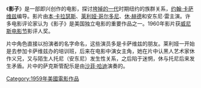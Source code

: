 {{Infobox Film
| name           = Shadows
| image          = 
| image_size     = 
| caption        = 
| director       = [[约翰·卡萨维兹|约翰·卡萨维兹]]
| producer       = Maurice McEndree
| writer         = 约翰·卡萨维兹
| narrator       = 
| starring       = [[Ben_Carruthers|Ben Carruthers]]<br />[[Lelia_Goldoni|Lelia Goldoni]]<br />[[Hugh_Hurd|Hugh Hurd]]<br />Anthony Ray
| music          = 
| cinematography = 
| editing        = 
| distributor    = 
| released       = 1959年11月11日
| runtime        = 87分
| country        = [[美国|美国]]
| language       = [[英语|英语]]
| budget         = 
| gross          = 
| preceded_by    = 
| followed_by    = 
}}
《'''影子'''》是一部即兴创作的电影，探讨[[垮掉的一代|垮掉的一代]]时期纽约的族群关系，[[约翰·卡萨维兹|约翰·卡萨维兹]]编导。影片由[[本·卡拉瑟斯|本·卡拉瑟斯]]、[[莱利娅·哥尔多尼|莱利娅·哥尔多尼]]、[[休·赫德|休·赫德]]和安东尼·雷主演。许多电影评论家认为《影子》是美国独立电影的重要作品之一。1960年影片获[[威尼斯电影节|威尼斯电影节]]影评人奖。

片中角色直接以扮演者的名字命名，这些演员多是卡萨维兹的朋友。莱利娅一开始是去参加卡萨维兹办的培训班，后来在电影中演女主角，她在片中认黑人艺术家休作义兄，又与陌生人托尼（安东尼）发生性关系，之后陷于迷惘，休与托尼后来发生矛盾。片中的萨克斯管配乐是由[[沙菲·哈迪|沙菲·哈迪]]演奏的。

[[Category:1959年美國電影作品|Category:1959年美國電影作品]]